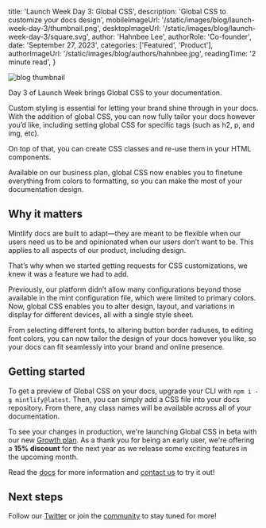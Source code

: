 
  title: 'Launch Week Day 3: Global CSS',
  description: 'Global CSS to customize your docs design',
  mobileImageUrl: '/static/images/blog/launch-week-day-3/thumbnail.png',
  desktopImageUrl: '/static/images/blog/launch-week-day-3/square.svg',
  author: 'Hahnbee Lee',
  authorRole: 'Co-founder',
  date: 'September 27, 2023',
  categories: ['Featured', 'Product'],
  authorImageUrl: '/static/images/blog/authors/hahnbee.jpg',
  readingTime: '2 minute read',
}


<img
  src="/static/images/blog/launch-week-day-3/thumbnail.png"
  alt="blog thumbnail"
  className="w-full rounded-md"
/>

Day 3 of Launch Week brings Global CSS to your documentation. 

Custom styling is essential for letting your brand shine through in your docs. With the addition of global CSS, you can now fully tailor your docs however you’d like, including setting global CSS for specific tags (such as h2, p, and img, etc). 

On top of that, you can create CSS classes and re-use them in your HTML components.

Available on our business plan, global CSS now enables you to finetune everything from colors to formatting, so you can make the most of your documentation design. 

## Why it matters

Mintlify docs are built to adapt—they are meant to be flexible when our users need us to be and opinionated when our users don’t want to be. This applies to all aspects of our product, including design.   

That’s why when we started getting requests for CSS customizations, we knew it was a feature we had to add. 

Previously, our platform didn’t allow many configurations beyond those available in the mint configuration file, which were limited to primary colors. Now, global CSS enables you to alter design, layout, and variations in display for different devices, all with a single style sheet. 

From selecting different fonts, to altering button border radiuses, to editing font colors, you can now tailor the design of your docs however you like, so your docs can fit seamlessly into your brand and online presence. 

## Getting started

To get a preview of Global CSS on your docs, upgrade your CLI with `npm i -g mintlify@latest`. Then, you can simply add a CSS file into your docs repository. From there, any class names will be available across all of your documentation.

To see your changes in production, we're launching Global CSS in beta with our new [Growth plan](mintlify.com/pricing). As a thank you for being an early user, we're offering a **15% discount** for the next year as we release some exciting features in the upcoming month.

Read the [docs](https://mintlify.com/docs/settings/custom-styling) for more information and [contact us](mailto:support@mintlify.com) to try it out!

## Next steps

Follow our [Twitter](https://twitter.com/mintlify) or join the [community](http://mintlify.com/community) to stay tuned for more!

